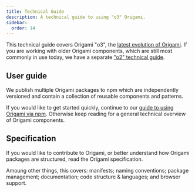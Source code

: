 ```yaml
---
title: Technical Guide
description: A technical guide to using "o3" Origami.
sidebar:
  order: 14
---
```



This technical guide covers Origami "o3", the [latest evolution of Origami](/about/what-is-new/). If you are working with older Origami components, which are still most commonly in use today, we have a separate ["o2" technical guide](/o2-components/technical-guide/).

## User guide

We publish multiple Origami packages to npm which are independently versioned and contain a collection of reusable components and patterns.

If you would like to get started quickly, continue to our [guide to using Origami via npm](/getting-started/technical-guide/package-manager-npm). Otherwise keep reading for a general technical overview of Origami components.

<p>
  <LinkButton href='/getting-started/technical-guide/package-manager-npm' type='secondary' label='User guide' />
</p>

## Specification

If you would like to contribute to Origami, or better understand how Origami packages are structured, read the Origami specification.

Amoung other things, this covers: manifests; naming conventions; package management; documentation; code structure & languages; and browser support.

<p>
  <LinkButton href='/getting-started/technical-guide/package-manager-npm' type='secondary' label='Specification' />
</p>
